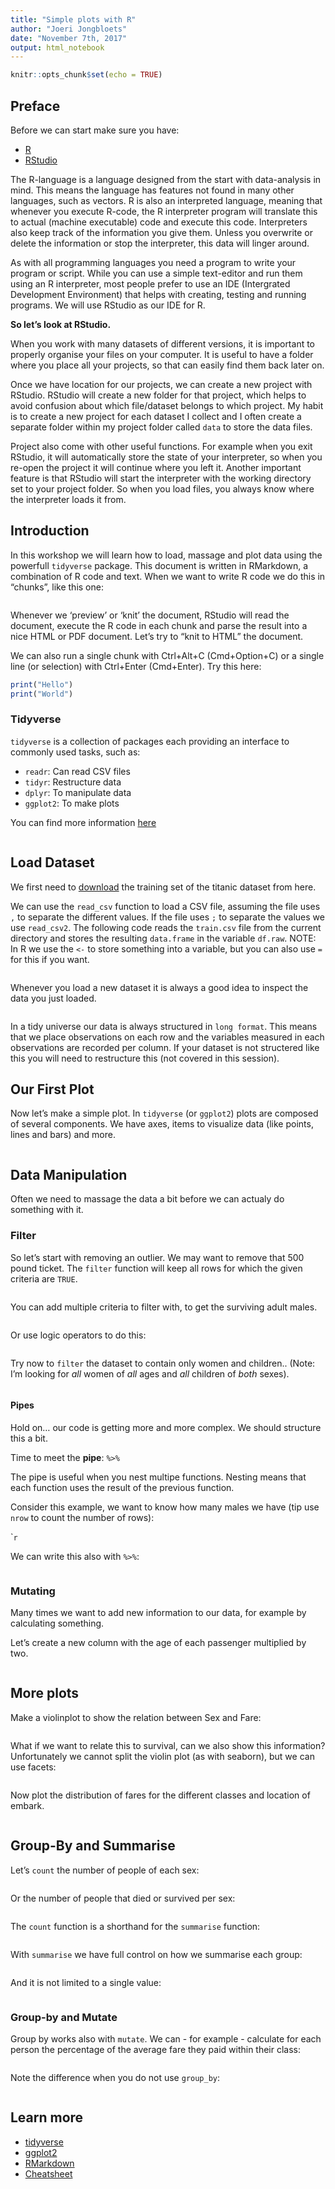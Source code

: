 ```yaml
---
title: "Simple plots with R"
author: "Joeri Jongbloets"
date: "November 7th, 2017"
output: html_notebook
---
```


```r
knitr::opts_chunk$set(echo = TRUE)
```

## Preface

Before we can start make sure you have:

* [R](https://www.r-project.org)
* [RStudio](http://rstudio.com)

The R-language is a language designed from the start with data-analysis in mind. This means the language has features not found in many other languages, such as vectors. R is also an interpreted language, meaning that whenever you execute R-code, the R interpreter program will translate this to actual (machine executable) code and execute this code. Interpreters also keep track of the information you give them. Unless you overwrite or delete the information or stop the interpreter, this data will linger around.

As with all programming languages you need a program to write your program or script. While you can use a simple text-editor and run them using an R interpreter, most people prefer to use an IDE (Intergrated Development Environment) that helps with creating, testing and running programs. We will use RStudio as our IDE for R.

__So let's look at RStudio.__

When you work with many datasets of different versions, it is important to properly organise your files on your computer. It is useful to have a folder where you place all your projects, so that can easily find them back later on.

Once we have location for our projects, we can create a new project with RStudio. RStudio will create a new folder for that project, which helps to avoid confusion about which file/dataset belongs to which project. My habit is to create a new project for each dataset I collect and I often create a separate folder within my project folder called `data` to store the data files.

Project also come with other useful functions. For example when you exit RStudio, it will automatically store the state of your interpreter, so when you re-open the project it will continue where you left it. Another important feature is that RStudio will start the interpreter with the working directory set to your project folder. So when you load files, you always know where the interpreter loads it from.

## Introduction

In this workshop we will learn how to load, massage and plot data using the powerfull `tidyverse` package. This document is written in RMarkdown, a combination of R code and text. When we want to write R code we do this in "chunks", like this one:

```r

```

Whenever we 'preview' or 'knit' the document, RStudio will read the document, execute the R code in each chunk and parse the result into a nice HTML or PDF document. Let's try to "knit to HTML" the document.

We can also run a single chunk with Ctrl+Alt+C (Cmd+Option+C) or a single line (or selection) with Ctrl+Enter (Cmd+Enter). Try this here:

```r
print("Hello")
print("World")
```

### Tidyverse

`tidyverse` is a collection of packages each providing an interface to commonly used tasks, such as:

- `readr`: Can read CSV files
- `tidyr`: Restructure data
- `dplyr`: To manipulate data
- `ggplot2`: To make plots

You can find more information [here](https://www.tidyverse.org)

```r

```

## Load Dataset

We first need to [download](https://raw.githubusercontent.com/ScienceParkStudyGroup/studyGroup/gh-pages/lessons/20171107_Simple_Plots_with_R_Joeri/train.csv) the training set of the titanic dataset from here.

We can use the `read_csv` function to load a CSV file, assuming the file uses `,` to separate the different values. If the file uses `;` to separate the values we use `read_csv2`. The following code reads the `train.csv` file from the current directory and stores the resulting `data.frame` in the variable `df.raw`. NOTE: In R we use the `<-` to store something into a variable, but you can also use `=` for this if you want.

```r

```

Whenever you load a new dataset it is always a good idea to inspect the data you just loaded.

```r

```

In a tidy universe our data is always structured in `long format`. This means that we place observations on each row and the variables measured in each observations are recorded per column. If your dataset is not structered like this you will need to restructure this (not covered in this session).

## Our First Plot

Now let's make a simple plot. In `tidyverse` (or `ggplot2`) plots are composed of several components. We have axes, items to visualize data (like points, lines and bars) and more. 

```r

```

## Data Manipulation

Often we need to massage the data a bit before we can actualy do something with it.

### Filter

So let's start with removing an outlier. We may want to remove that 500 pound ticket.
The `filter` function will keep all rows for which the given criteria are `TRUE`. 

```r
```

You can add multiple criteria to filter with, to get the surviving adult males.

```r

```

Or use logic operators to do this:

```r

```

Try now to `filter` the dataset to contain only women and children.. (Note: I'm looking for _all_ women of _all_ ages and _all_ children of _both_ sexes).

```r

```

#### Pipes

Hold on... our code is getting more and more complex. We should structure this a bit.

Time to meet the __pipe__: `%>%`

The pipe is useful when you nest multipe functions. Nesting means that each function uses the result of the previous function.

Consider this example, we want to know how many males we have (tip use `nrow` to count the number of rows):

````r

```

We can write this also with `%>%`:

```r

```

### Mutating

Many times we want to add new information to our data, for example by calculating something.

Let's create a new column with the age of each passenger multiplied by two.

```r

```

## More plots

Make a violinplot to show the relation between Sex and Fare:

```r

```

What if we want to relate this to survival, can we also show this information?
Unfortunately we cannot split the violin plot (as with seaborn), but we can use facets:

```r

```

Now plot the distribution of fares for the different classes and location of embark.

```r

```

## Group-By and Summarise

Let's `count` the number of people of each sex:

```r

```

Or the number of people that died or survived per sex:

```r

```

The `count` function is a shorthand for the `summarise` function:

```r

```

With `summarise` we have full control on how we summarise each group:

```r

```

And it is not limited to a single value:

```r

```

### Group-by and Mutate

Group by works also with `mutate`. We can - for example - calculate for each person the percentage of the average fare they paid within their class:

```r

```

Note the difference when you do not use `group_by`:

```r

```

## Learn more

* [tidyverse](https://www.tidyverse.org)
* [ggplot2](http://ggplot2.org)
* [RMarkdown](http://rmarkdown.rstudio.com)
* [Cheatsheet](https://www.rstudio.com/resources/cheatsheets/)
